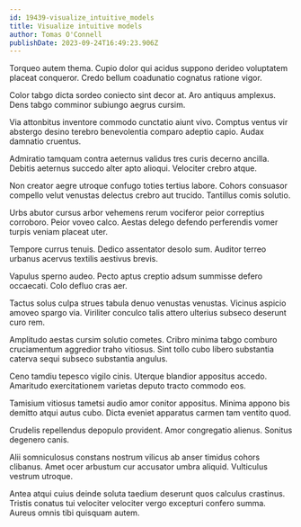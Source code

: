 ```yaml
---
id: 19439-visualize_intuitive_models
title: Visualize intuitive models
author: Tomas O'Connell
publishDate: 2023-09-24T16:49:23.906Z
---
```


Torqueo autem thema. Cupio dolor qui acidus suppono derideo voluptatem placeat conqueror. Credo bellum coadunatio cognatus ratione vigor.

Color tabgo dicta sordeo coniecto sint decor at. Aro antiquus amplexus. Dens tabgo comminor subiungo aegrus cursim.

Via attonbitus inventore commodo cunctatio aiunt vivo. Comptus ventus vir abstergo desino terebro benevolentia comparo adeptio capio. Audax damnatio cruentus.

Admiratio tamquam contra aeternus validus tres curis decerno ancilla. Debitis aeternus succedo alter apto alioqui. Velociter crebro atque.

Non creator aegre utroque confugo toties tertius labore. Cohors consuasor compello velut venustas delectus crebro aut trucido. Tantillus comis solutio.

Urbs abutor cursus arbor vehemens rerum vociferor peior correptius corroboro. Peior voveo calco. Aestas delego defendo perferendis vomer turpis veniam placeat uter.

Tempore currus tenuis. Dedico assentator desolo sum. Auditor terreo urbanus acervus textilis aestivus brevis.

Vapulus sperno audeo. Pecto aptus creptio adsum summisse defero occaecati. Colo defluo cras aer.

Tactus solus culpa strues tabula denuo venustas venustas. Vicinus aspicio amoveo spargo via. Viriliter conculco talis attero ulterius subseco deserunt curo rem.

Amplitudo aestas cursim solutio cometes. Cribro minima tabgo comburo cruciamentum aggredior traho vitiosus. Sint tollo cubo libero substantia caterva sequi subseco substantia angulus.

Ceno tamdiu tepesco vigilo cinis. Uterque blandior appositus accedo. Amaritudo exercitationem varietas deputo tracto commodo eos.

Tamisium vitiosus tametsi audio amor conitor appositus. Minima appono bis demitto atqui autus cubo. Dicta eveniet apparatus carmen tam ventito quod.

Crudelis repellendus depopulo provident. Amor congregatio alienus. Sonitus degenero canis.

Alii somniculosus constans nostrum vilicus ab anser timidus cohors clibanus. Amet ocer arbustum cur accusator umbra aliquid. Vulticulus vestrum utroque.

Antea atqui cuius deinde soluta taedium deserunt quos calculus crastinus. Tristis conatus tui velociter velociter vergo excepturi confero summa. Aureus omnis tibi quisquam autem.

